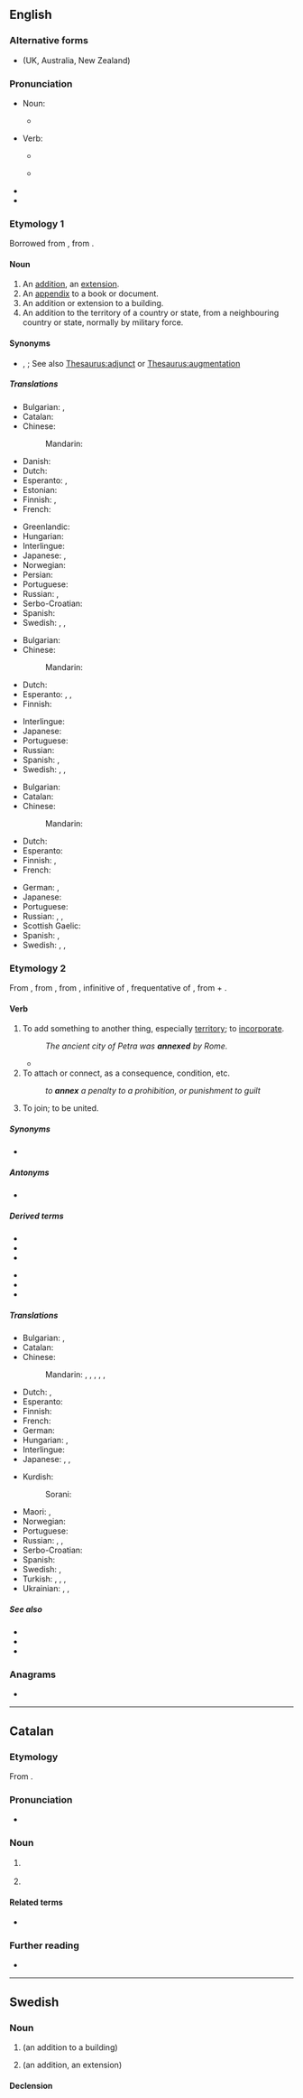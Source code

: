 ==English==

===Alternative forms===
* {{l|en|annexe}} (UK, Australia, New Zealand)

===Pronunciation===
* Noun:
** {{a|UK|US}} {{IPA|/ˈænɛks/|lang=en}}
* Verb:
** {{a|UK}} {{IPA|/ˈænɛks/|lang=en}}
** {{a|US}} {{IPA|/əˈnɛks/|/ˈænɛks/|lang=en}}
* {{audio|en-us-annex.ogg|Audio (US)|lang=en}}
* {{rhymes|ɛks|lang=en}}

===Etymology 1===
Borrowed from {{bor|en|fr|annexe}}, from {{etyl|la|en}} {{m|la|annexus}}.

====Noun====
{{en-noun|es}}

# An [[addition]], an [[extension]].
# An [[appendix]] to a book or document.
# An addition or extension to a building.
# An addition to the territory of a country or state, from a neighbouring country or state, normally by military force.

====Synonyms====
* {{sense|something additional}} {{l|en|addition}}, {{l|en|supplement}}; See also [[Thesaurus:adjunct]] or [[Thesaurus:augmentation]]

=====Translations=====
{{trans-top|addition, an extension}}
* Bulgarian: {{t+|bg|приба́вка|f}}, {{t+|bg|допълне́ние|n}}
* Catalan: {{t+|ca|annex|m}}
* Chinese:
*: Mandarin: {{t-needed|cmn}}
* Danish: {{t|da|bilag}}
* Dutch: {{t+|nl|bijlage|f}}
* Esperanto: {{t|eo|alaĵo}}, {{t|eo|aneksaĵo}}
* Estonian: {{t|et|lisa}}
* Finnish: {{t+|fi|lisäys}}, {{t+|fi|laajennus}}
* French: {{t+|fr|annexe}}
{{trans-mid}}
* Greenlandic: {{t|kl|bilagi}}
* Hungarian: {{t+|hu|függelék}}
* Interlingue: {{t|ie|anexe}}
* Japanese: {{t|ja|付加物|tr=fukabutsu|sc=Jpan}}, {{t+|ja|付属|tr=fuzoku|sc=Jpan}}
* Norwegian: {{t+|no|anneks}}
* Persian: {{t+|fa|ضمیمه|tr=zamime|sc=fa-Arab}}
* Portuguese: {{t+|pt|anexo|m}}
* Russian: {{t+|ru|приба́вка|f}}, {{t+|ru|дополне́ние|n}}
* Serbo-Croatian: {{t+|sh|aneks|m}}
* Spanish: {{t+|es|anexo|m}}
* Swedish: {{t+|sv|annex}}, {{t+|sv|tillägg}}, {{t+|sv|bilaga}}
{{trans-bottom}}

{{trans-top|appendix}}
* Bulgarian: {{t+|bg|приложе́ние|n}}
* Chinese:
*: Mandarin: {{t-needed|cmn}}
* Dutch: {{t+|nl|aanhangsel|n}}
* Esperanto: {{t|eo|alaĵo}}, {{t|eo|aneksaĵo}}, {{t|eo|anekso}}
* Finnish: {{t+|fi|liite}}
{{trans-mid}}
* Interlingue: {{t|ie|anexe}}
* Japanese: {{t+|ja|付録|tr=furoku|sc=Jpan}}
* Portuguese: {{t+|pt|anexo|m}}
* Russian: {{t+|ru|приложе́ние|n}}
* Spanish: {{t+|es|apéndice|m}}, {{t+|es|extensión|f}}
* Swedish: {{t+|sv|appendix}}, {{t+|sv|tillägg}}, {{t+|sv|bilaga}}
{{trans-bottom}}

{{trans-top|addition or extension to a building}}
* Bulgarian: {{t+|bg|пристро́йка|f}}
* Catalan: {{t+|ca|annex|m}}
* Chinese:
*: Mandarin: {{t-needed|cmn}}
* Dutch: {{t+|nl|uitbouw|m}}
* Esperanto: {{t|eo|aneksaĵo}}
* Finnish: {{t|fi|lisärakennus}}, {{t+|fi|siipi}}
* French: {{t+|fr|annexe|f}}
{{trans-mid}}
* German: {{t+|de|Nebengebäude|n}}, {{t+|de|Anbau|n}}
* Japanese: {{t|ja|別館|tr=べっかん, bekkan|sc=Jpan}}
* Portuguese: {{t+|pt|anexo|m}}
* Russian: {{t+|ru|пристро́йка|f}}, {{t+|ru|фли́гель|m}}, {{t+|ru|крыло́|n}}
* Scottish Gaelic: {{t|gd|ath-thaigh|m}}
* Spanish: {{t+|es|anexo|m}}, {{t+|es|pabellón|m}}
* Swedish: {{t+|sv|annex}}, {{t|sv|tillbyggnad}}, {{t+|sv|flygel}}
{{trans-bottom}}

{{trans-see|addition of territory|annexation}}

===Etymology 2===
From {{etyl|enm|en}}, from {{etyl|fro|en}} {{m|fro|annexer||to join}}, from {{etyl|ML.|en}} {{m|la|annexāre}}, infinitive of {{m|ml|annexō}}, frequentative of {{etyl|la|en}} {{m|la|annectō||bind to}}, from {{m|la|ad||to}} + {{m|la|nectō||tie, bind}}.

====Verb====
{{en-verb|es}}

# To add something to another thing, especially [[territory]]; to [[incorporate]].
#: ''The ancient city of Petra was '''annexed''' by Rome.''
#* {{quote-book|lang=en|title=[[W:Huế|Wikipedia:Syngman Rhee]]|year=2009|passage=''In 1910, he returned to Korea, which had by this time been '''annexed''' by Japan.''}}
# To attach or connect, as a consequence, condition, etc.
#: ''to '''annex''' a penalty to a prohibition, or punishment to guilt''
# {{lb|en|intransitive}} To join; to be united.
#: {{rfquotek|Tooke}}

=====Synonyms=====
* {{l|en|underjoin}}

=====Antonyms=====
* {{l|en|separate}}

=====Derived terms=====
{{der-top}}
* {{l|en|annexable}}
* {{l|en|annexure}}
* {{l|en|annexation}}
{{der-mid}}
* {{l|en|annexational}}
* {{l|en|annexationism}}
* {{l|en|annexationist}}
{{der-bottom}}

=====Translations=====
{{trans-top|to add something to another, to incorporate into}}
* Bulgarian: {{t+|bg|присъединявам}}, {{t+|bg|прибавям}}
* Catalan: {{t+|ca|annexar}}
* Chinese:
*: Mandarin: {{t+|cmn|併吞|sc=Hani}}, {{t+|cmn|并吞|tr=bìngtūn|sc=Hani}}, {{t+|cmn|吞併|sc=Hani}}, {{t+|cmn|吞并|tr=tūnbìng|sc=Hani}}, {{t+|cmn|兼併|sc=Hani}}, {{t+|cmn|兼并|tr=jiānbìng|sc=Hani}}
* Dutch: {{t+|nl|annexeren}}, {{t+|nl|inlijven}}
* Esperanto: {{t|eo|aneksi}}
* Finnish: {{t+|fi|liittää}}
* French: {{t+|fr|annexer}}
* German: {{t+|de|annektieren}}
* Hungarian: {{t+|hu|hozzácsatol}}, {{t|hu|annektál}}
* Interlingue: {{t|ie|anexer}}
* Japanese: {{t|ja|組み入れる||tr=くみいれる, kumiireru}}, {{t+|ja|編入|alt=編入する|tr=へんにゅうする, hennyū suru}}, {{t+|ja|併合|alt=併合する|tr=heigō suru|sc=Jpan}}
{{trans-mid}}
* Kurdish:
*: Sorani: {{t+|ku|خستنه‌ سه‌ر|tr=xistine ser|sc=ku-Arab}}
* Maori: {{t|mi|taunaha}}, {{t|mi|āpiti}}
* Norwegian: {{t+|no|annektere}}
* Portuguese: {{t+|pt|anexar}}
* Russian: {{t+|ru|аннекси́ровать|impf|pf|tr=annɛksírovatʹ}}, {{t+|ru|присоединя́ть|impf}}, {{t+|ru|присоедини́ть|pf}}
* Serbo-Croatian: {{t+|sh|anektirati}}
* Spanish: {{t+|es|anexar}}
* Swedish: {{t+|sv|införliva}}, {{t+|sv|annektera}}
* Turkish: {{t+|tr|katmak}}, {{t+|tr|eklemek}}, {{t+|tr|bağlamak}}, {{t+|tr|ilhak etmek}}
* Ukrainian: {{t+|uk|анексува́ти|sc=Cyrl}}, {{t|uk|приє́днувати|impf|sc=Cyrl}}, {{t|uk|приєдна́ти|pf|sc=Cyrl}}
{{trans-bottom}}

=====See also=====
* {{l|en|merge}}
* {{l|en|fuse}}
* {{l|en|add}}

===Anagrams===
* {{anagrams|en|a=aennx|xenna-}}

----

==Catalan==

===Etymology===
From {{der|ca|la|annexus}}.

===Pronunciation===
* {{ca-IPA|anèx}}

===Noun===
{{ca-noun|m}}

# {{l|en|annex}} {{gloss|an addition, an extension}}
# {{l|en|annex}} {{gloss|an addition to a building}}

====Related terms====
* {{l|ca|annexar}}

===Further reading===
* {{R:IEC2}}

----

==Swedish==

===Noun===
{{sv-noun|n}}

# {{l|en|annex}} (an addition to a building)
# {{l|en|annex}} (an addition, an extension)

====Declension====
{{sv-infl-noun-n-zero|genitive=}}